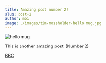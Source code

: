 ```yaml
---
title: Amazing post number 2!
slug: post-2
author: moi
image: ./images/tim-mossholder-hello-mug.jpg
---
```


![hello mug](./images/tim-mossholder-hello-mug.jpg)

This is another amazing post! (Number 2)

[BBC](https://bbc.co.uk)